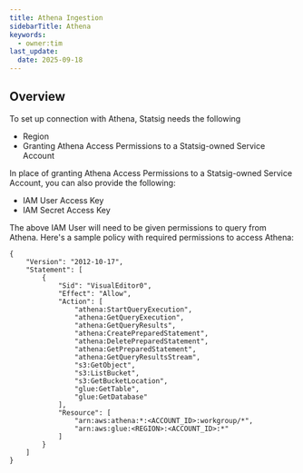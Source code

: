```yaml
---
title: Athena Ingestion
sidebarTitle: Athena
keywords:
  - owner:tim
last_update:
  date: 2025-09-18
---
```


## Overview

To set up connection with Athena, Statsig needs the following

- Region
- Granting Athena Access Permissions to a Statsig-owned Service Account  

In place of granting Athena Access Permissions to a Statsig-owned Service Account, you can also provide the following:

- IAM User Access Key
- IAM Secret Access Key

The above IAM User will need to be given permissions to query from Athena. Here's a sample policy with required permissions to access Athena:

```
{
    "Version": "2012-10-17",
    "Statement": [
        {
            "Sid": "VisualEditor0",
            "Effect": "Allow",
            "Action": [
                "athena:StartQueryExecution",
                "athena:GetQueryExecution",
                "athena:GetQueryResults",
                "athena:CreatePreparedStatement",
                "athena:DeletePreparedStatement",
                "athena:GetPreparedStatement",
                "athena:GetQueryResultsStream",
                "s3:GetObject",
                "s3:ListBucket",
                "s3:GetBucketLocation",
                "glue:GetTable",
                "glue:GetDatabase"
            ],
            "Resource": [
                "arn:aws:athena:*:<ACCOUNT_ID>:workgroup/*",
                "arn:aws:glue:<REGION>:<ACCOUNT_ID>:*"
            ]
        }
    ]
}
```
